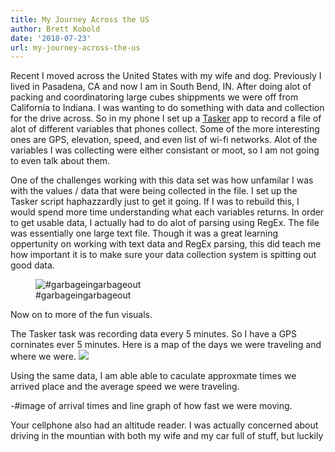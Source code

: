 ```yaml
---
title: My Journey Across the US
author: Brett Kobold
date: '2018-07-23'
url: my-journey-across-the-us
---
```


Recent I moved across the United States with my wife and dog. Previously I lived in Pasadena, CA and now I am in South Bend, IN. After doing alot of packing and coordinatoring large cubes shippments we were off from California to Indiana. I was wanting to do something with data and collection for the drive across. So in my phone I set up a [Tasker](https://tasker.joaoapps.com/) app to record a file of alot of different variables that phones collect. Some of the more interesting ones are GPS, elevation, speed, and even list of wi-fi networks. Alot of the variables I was collecting were either consistant or moot, so I am not going to even talk about them. 

One of the challenges working with this data set was how unfamilar I was with the values / data that were being collected in the file. I set up the Tasker script haphazzardly just to get it going. If I was to rebuild this, I would spend more time understanding what each variables returns. In order to get usable data, I actually had to do alot of parsing using RegEx. The file was essentially one large text file. Though it was a great learning oppertunity on working with text data and RegEx parsing, this did teach me how important it is to make sure your data collection system is spitting out good data.

![#garbageingarbageout](https://media.giphy.com/media/SJCUMrIi2vME0zDLDv/giphy.gif)

Now on to more of the fun visuals.

The Tasker task was recording data every 5 minutes. So I have a GPS corninates ever 5 minutes. Here is a map of the days we were traveling and where we were.
![](/post/2018-07-23-my-journey-across-the-us_files/map.png)

Using the same data, I am able able to caculate approxmate times we arrived place and the average speed we were traveling. 

-#image of arrival times and line graph of how fast we were moving.

Your cellphone also had an altitude reader. I was actually concerned about driving in the mountian with both my wife and my car full of stuff, but luckily 
